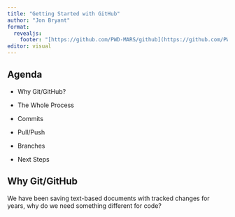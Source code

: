 ```yaml
---
title: "Getting Started with GitHub"
author: "Jon Bryant"
format: 
  revealjs:
    footer: "[https://github.com/PWD-MARS/github](https://github.com/PWD-MARS/github)"
editor: visual
---
```


## Agenda

-   Why Git/GitHub?

-   The Whole Process

-   Commits

-   Pull/Push

-   Branches

-   Next Steps

## Why Git/GitHub

We have been saving text-based documents with tracked changes for years, why do we need something different for code?
